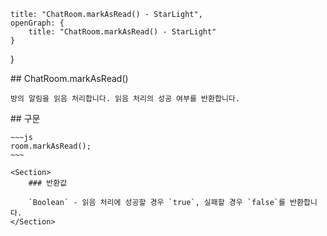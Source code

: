     title: "ChatRoom.markAsRead() - StarLight",
    openGraph: {
        title: "ChatRoom.markAsRead() - StarLight"
    }
}

<Section>
    ## ChatRoom.markAsRead()

    방의 알림을 읽음 처리합니다. 읽음 처리의 성공 여부를 반환합니다.
</Section>
<Section>
    ## 구문

    ~~~js
    room.markAsRead();
    ~~~

    <Section>
        ### 반환값

        `Boolean` - 읽음 처리에 성공할 경우 `true`, 실패할 경우 `false`를 반환합니다.
    </Section>
</Section>